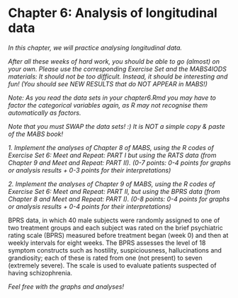 # Chapter 6: Analysis of longitudinal data 

*In this chapter, we will practice analysing longitudinal data.*

*After all these weeks of hard work, you should be able to go (almost) on your own. Please use the corresponding Exercise Set and the MABS4IODS materials: It should not be too difficult. Instead, it should be interesting and fun! (You should see NEW RESULTS that do NOT APPEAR in MABS!)*

*Note: As you read the data sets in your chapter6.Rmd you may have to factor the categorical variables again, as R may not recognise them automatically as factors.*

*Note that you must SWAP the data sets! :) It is NOT a simple copy & paste of the MABS book!*

*1. Implement the analyses of Chapter 8 of MABS, using the R codes of Exercise Set 6: Meet and Repeat: PART I but using the RATS data (from Chapter 9 and Meet and Repeat: PART II). (0-7 points: 0-4 points for graphs or analysis results + 0-3 points for their interpretations)*

*2. Implement the analyses of Chapter 9 of MABS, using the R codes of Exercise Set 6: Meet and Repeat: PART II, but using the BPRS data (from Chapter 8 and Meet and Repeat: PART I). (0-8 points: 0-4 points for graphs or analysis results + 0-4 points for their interpretations)*

BPRS data, in which 40 male subjects were randomly assigned to one of two treatment groups and each subject was rated on the brief psychiatric rating scale (BPRS) measured before treatment began (week 0) and then at weekly intervals for eight weeks. The BPRS assesses the level of 18 symptom constructs such as hostility, suspiciousness, hallucinations and grandiosity; each of these is rated from one (not present) to seven (extremely severe). The scale is used to evaluate patients suspected of having schizophrenia.

*Feel free with the graphs and analyses!*